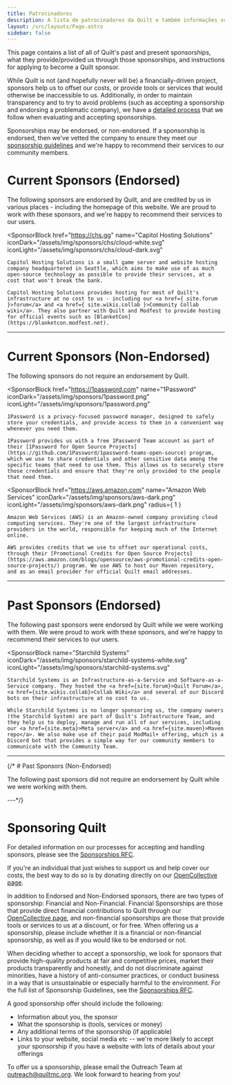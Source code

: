 ```yaml
---
title: Patrocinadores
description: A lista de patrocinadores da Quilt e também informações sobre o processo de patrocínio em geral
layout: /src/layouts/Page.astro
sidebar: false
---
```



This page contains a list of all of Quilt's past and present sponsorships, what they provide/provided us through those sponsorships, and instructions for applying to become a Quilt sponsor.

While Quilt is not (and hopefully never will be) a financially-driven project, sponsors help us to offset our costs, or provide tools or services that would otherwise be inaccessible to us. Additionally, in order to maintain transparency and to try to avoid problems (such as accepting a sponsorship and endorsing a problematic company), we have a [detailed process](https://github.com/QuiltMC/rfcs/blob/master/rfc/0061-sponsorships.md) that we follow when evaluating and accepting sponsorships.

Sponsorships may be endorsed, or non-endorsed. If a sponsorship is endorsed, then we've vetted the company to ensure they meet our [sponsorship guidelines](https://github.com/QuiltMC/rfcs/blob/main/rfc/0061-sponsorships.md#sponsor-guidelines) and we're happy to recommend their services to our community members.

# Current Sponsors (Endorsed)

The following sponsors are endorsed by Quilt, and are credited by us in various places - including the homepage of this website. We are proud to work with these sponsors, and we're happy to recommend their services to our users.

<SponsorBlock
	href="https://chs.gg"
	name="Capitol Hosting Solutions"
	iconDark="/assets/img/sponsors/chs/cloud-white.svg"
	iconLight="/assets/img/sponsors/chs/cloud-dark.svg"
>
	Capitol Hosting Solutions is a small game server and website hosting company headquartered in Seattle, which aims to make use of as much open-source technology as possible to provide their services, at a cost that won't break the bank.

	Capitol Hosting Solutions provides hosting for most of Quilt's infrastructure at no cost to us - including our <a href={ site.forum }>forum</a> and <a href={ site.wikis.collab }>Community Collab wiki</a>. They also partner with Quilt and Modfest to provide hosting for official events such as [BlanketCon](https://blanketcon.modfest.net).
</SponsorBlock>

---

# Current Sponsors (Non-Endorsed)

The following sponsors do not require an endorsement by Quilt.

<SponsorBlock
	href="https://1password.com"
	name="1Password"
	iconDark="/assets/img/sponsors/1password.png"
	iconLight="/assets/img/sponsors/1password.png"
>
	1Password is a privacy-focused password manager, designed to safely store your credentials, and provide access to them in a convenient way whenever you need them.

	1Password provides us with a free 1Password Team account as part of their [1Password for Open Source Projects](https://github.com/1Password/1password-teams-open-source) program, which we use to share credentials and other sensitive data among the specific teams that need to use them. This allows us to securely store those credentials and ensure that they're only provided to the people that need them.
</SponsorBlock>

<SponsorBlock
	href="https://aws.amazon.com"
	name="Amazon Web Services"
	iconDark="/assets/img/sponsors/aws-dark.png"
	iconLight="/assets/img/sponsors/aws-dark.png"
	radius={ 1 }
>
	Amazon Web Services (AWS) is an Amazon-owned company providing cloud computing services. They're one of the largest infrastructure providers in the world, responsible for keeping much of the Internet online.

	AWS provides credits that we use to offset our operational costs, through their [Promotional Credits for Open Source Projects](https://aws.amazon.com/blogs/opensource/aws-promotional-credits-open-source-projects/) program. We use AWS to host our Maven repository, and as an email provider for official Quilt email addresses.
</SponsorBlock>

---

# Past Sponsors (Endorsed)

The following past sponsors were endorsed by Quilt while we were working with them. We were proud to work with these sponsors, and we're happy to recommend their services to our users.

<SponsorBlock
	name="Starchild Systems"
	iconDark="/assets/img/sponsors/starchild-systems-white.svg"
	iconLight="/assets/img/sponsors/starchild-systems.svg"
>
	Starchild Systems is an Infrastructure-as-a-Service and Software-as-a-Service company. They hosted the <a href={site.forum}>Quilt Forum</a>, <a href={site.wikis.collab}>Collab Wiki</a> and several of our Discord bots on their infrastructure at no cost to us.

	While Starchild Systems is no longer sponsoring us, the company owners (the Starchild System) are part of Quilt's Infrastructure Team, and they help us to deploy, manage and run all of our services, including our <a href={site.meta}>Meta server</a> and <a href={site.maven}>Maven repo</a>. We also make use of their paid ModMail+ offering, which is a Discord bot that provides a simple way for our community members to communicate with the Community Team.
</SponsorBlock>

---

{/* # Past Sponsors (Non-Endorsed)

The following past sponsors did not require an endorsement by Quilt while we were working with them.

---*/}

# Sponsoring Quilt

For detailed information on our processes for accepting and handling sponsors, please see the [Sponsorships RFC](https://github.com/QuiltMC/rfcs/blob/master/rfc/0061-sponsorships.md).

If you're an individual that just wishes to support us and help cover our costs, the best way to do so is by donating directly on our [OpenCollective page](https://opencollective.com/quiltmc).

In addition to Endorsed and Non-Endorsed sponsors, there are two types of sponsorship: Financial and Non-Financial. Financial Sponsorships are those that provide direct financial contributions to Quilt through our [OpenCollective page](https://opencollective.com/quiltmc), and non-financial sponsorships are those that provide tools or services to us at a discount, or for free. When offering us a sponsorship, please include whether it is a financial or non-financial sponsorship, as well as if you would like to be endorsed or not.

When deciding whether to accept a sponsorship, we look for sponsors that provide high-quality products at fair and competitive prices, market their products transparently and honestly, and do not discriminate against minorities, have a history of anti-consumer practices, or conduct business in a way that is unsustainable or especially harmful to the environment. For the full list of Sponsorship Guidelines, see the [Sponsorships RFC](https://github.com/QuiltMC/rfcs/blob/master/rfc/0061-sponsorships.md).

A good sponsorship offer should include the following:

* Information about you, the sponsor
* What the sponsorship is (tools, services or money)
* Any additional terms of the sponsorship (if applicable)
* Links to your website, social media etc -- we're more likely to accept your sponsorship if you have a website with lots of details about your offerings

To offer us a sponsorship, please email the Outreach Team at <a href="maito:outreach@quiltmc.org">outreach@quiltmc.org</a>. We look forward to hearing from you!
